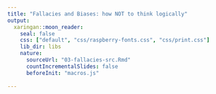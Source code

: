 ```yaml
---
title: "Fallacies and Biases: how NOT to think logically"
output:
  xaringan::moon_reader:
    seal: false
    css: ["default", "css/raspberry-fonts.css", "css/print.css"]
    lib_dir: libs
    nature:
      sourceUrl: "03-fallacies-src.Rmd"
      countIncrementalSlides: false
      beforeInit: "macros.js"
      
---
```

